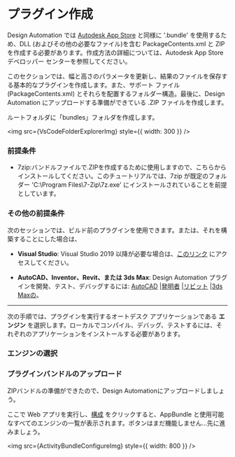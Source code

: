 
# プラグイン作成

Design Automation では [Autodesk App Store](https://www.autodesk.com/developer-network/app-store) と同様に '.bundle' を使用するため、DLL (およびその他の必要なファイル)を含む PackageContents.xml と ZIP を作成する必要があります。作成方法の詳細については、Autodesk App Store デベロッパー センターを参照してください。

このセクションでは、幅と高さのパラメータを更新し、結果のファイルを保存する基本的なプラグインを作成します。また、サポート ファイル (PackageContents.xml) とそれらを配置するフォルダー構造。最後に、Design Automation にアップロードする準備ができている .ZIP ファイルを作成します。

ルートフォルダに「bundles」フォルダを作成します。

<img src={VsCodeFolderExplorerImg} style={{ width: 300 }} />

### 前提条件

- 7zip:バンドルファイルで.ZIPを作成するために使用しますので、こちらからインストールしてください。このチュートリアルでは、7zip が既定のフォルダー 'C:\Program Files\7-Zip\7z.exe' にインストールされていることを前提としています。

### その他の前提条件

次のセッションでは、ビルド前のプラグインを使用できます。または、それを構築することにした場合は、

- **Visual Studio**: Visual Studio 2019 以降が必要な場合は、[このリンク](https://visualstudio.microsoft.com/vs/) にアクセスしてください。

- **AutoCAD、Inventor、Revit、または 3ds Max**: Design Automation プラグインを開発、テスト、デバッグするには: [AutoCAD](https://www.autodesk.com/products/autocad/overview) |[発明者](https://www.autodesk.com/products/inventor/overview) |[リビット](https://www.autodesk.com/products/revit/overview) |[3ds Maxの](https://www.autodesk.com/products/3ds-max/overview)。

---

次の手順では、プラグインを実行するオートデスク アプリケーションである **エンジン** を選択します。ローカルでコンパイル、デバッグ、テストするには、それぞれのアプリケーションをインストールする必要があります。

### エンジンの選択

<EngineTabs
  AutoCAD={AutoCADPlugin}
  Inventor={InventorPlugin}
  Revit={RevitPlugin}
  Max={MaxPlugin}
/>

### プラグインバンドルのアップロード

ZIPバンドルの準備ができたので、Design Automationにアップロードしましょう。

<EnvTabs
  NodeJsVsCode={BundleNodeJS}
  DotNetVsCode={BundleNet6}
  DotNetVs2022={BundleNet6}
/>

ここで Web アプリを実行し、[構成](右上) をクリックすると、AppBundle と使用可能なすべてのエンジンの一覧が表示されます。ボタンはまだ機能しません...先に進みましょう。

<img src={ActivityBundleConfigureImg} style={{ width: 800 }} />
